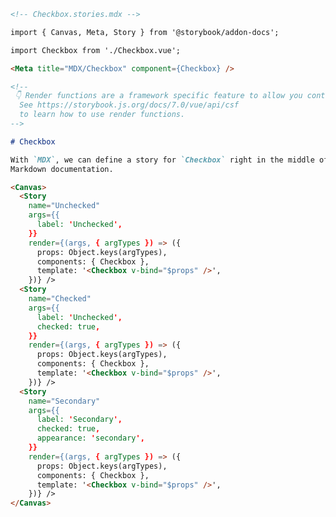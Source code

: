 ```md
<!-- Checkbox.stories.mdx -->

import { Canvas, Meta, Story } from '@storybook/addon-docs';

import Checkbox from './Checkbox.vue';

<Meta title="MDX/Checkbox" component={Checkbox} />

<!--
 👇 Render functions are a framework specific feature to allow you control on how the component renders.
  See https://storybook.js.org/docs/7.0/vue/api/csf
  to learn how to use render functions.
-->

# Checkbox

With `MDX`, we can define a story for `Checkbox` right in the middle of our
Markdown documentation.

<Canvas>
  <Story 
    name="Unchecked"
    args={{ 
      label: 'Unchecked',
    }}
    render={(args, { argTypes }) => ({
      props: Object.keys(argTypes),
      components: { Checkbox },
      template: '<Checkbox v-bind="$props" />',
    })} />
  <Story 
    name="Checked"
    args={{ 
      label: 'Unchecked', 
      checked: true,
    }}
    render={(args, { argTypes }) => ({
      props: Object.keys(argTypes),
      components: { Checkbox },
      template: '<Checkbox v-bind="$props" />',
    })} />
  <Story 
    name="Secondary"
    args={{
      label: 'Secondary', 
      checked: true, 
      appearance: 'secondary',
    }}
    render={(args, { argTypes }) => ({
      props: Object.keys(argTypes),
      components: { Checkbox },
      template: '<Checkbox v-bind="$props" />',
    })} />
</Canvas>
```
